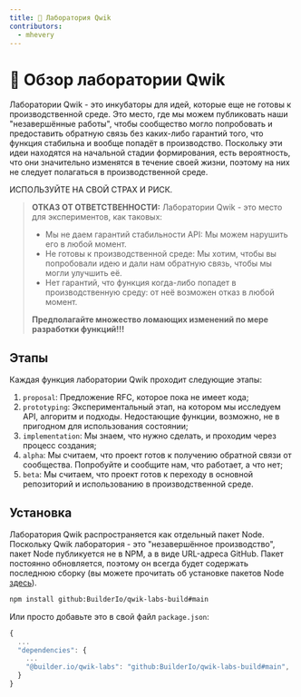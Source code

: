 ```yaml
---
title: 🧪 Лаборатория Qwik
contributors:
  - mhevery
---
```


# 🧪 Обзор лаборатории Qwik

Лаборатории Qwik - это инкубаторы для идей, которые еще не готовы к производственной среде. Это место, где мы можем публиковать наши "незавершённые работы", чтобы сообщество могло попробовать и предоставить обратную связь без каких-либо гарантий того, что функция стабильна и вообще попадёт в производство. Поскольку эти идеи находятся на начальной стадии формирования, есть вероятность, что они значительно изменятся в течение своей жизни, поэтому на них не следует полагаться в производственной среде.

ИСПОЛЬЗУЙТЕ НА СВОЙ СТРАХ И РИСК.

> **ОТКАЗ ОТ ОТВЕТСТВЕННОСТИ:** Лаборатории Qwik - это место для экспериментов, как таковых:
> - Мы не даем гарантий стабильности API: Мы можем нарушить его в любой момент.
> - Не готовы к производственной среде: Мы хотим, чтобы вы попробовали идею и дали нам обратную связь, чтобы мы могли улучшить её.
> - Нет гарантий, что функция когда-либо попадет в производственную среду: от неё возможен отказ в любой момент.
>
> **Предполагайте множество ломающих изменений по мере разработки функций!!!**

## Этапы

Каждая функция лаборатории Qwik проходит следующие этапы:

1. `proposal`: Предложение RFC, которое пока не имеет кода;
2. `prototyping`: Экспериментальный этап, на котором мы исследуем API, алгоритм и подходы. Недостающие функции, возможно, не в пригодном для использования состоянии;
3. `implementation`: Мы знаем, что нужно сделать, и проходим через процесс создания;
4. `alpha`: Мы считаем, что проект готов к получению обратной связи от сообщества. Попробуйте и сообщите нам, что работает, а что нет;
5. `beta`: Мы считаем, что проект готов к переходу в основной репозиторий и использованию в производственной среде.

## Установка

Лаборатория Qwik распространяется как отдельный пакет Node. Поскольку Qwik лаборатория - это "незавершённое производство", пакет Node публикуется не в NPM, а в виде URL-адреса GitHub. Пакет постоянно обновляется, поэтому он всегда будет содержать последнюю сборку (вы можете прочитать об установке пакетов Node [здесь](https://docs.npmjs.com/cli/v8/commands/npm-install)).

```sh
npm install github:BuilderIo/qwik-labs-build#main
```

Или просто добавьте это в свой файл `package.json`:

```js
{
  ...
  "dependencies": {
    ...
    "@builder.io/qwik-labs": "github:BuilderIo/qwik-labs-build#main",
  }
}
```
